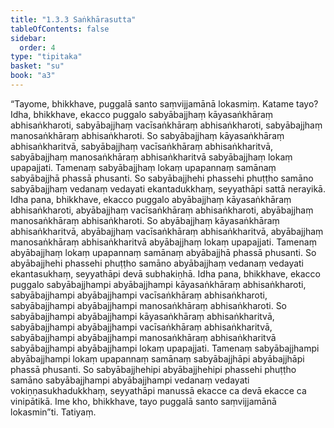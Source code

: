 ```yaml
---
title: "1.3.3 Saṅkhārasutta"
tableOfContents: false
sidebar:
  order: 4
type: "tipitaka"
basket: "su"
book: "a3"
---
```



<DynamicBreadcrumb />

<Division number="23" book="a3" bookNo="15" page="120">

<Paragraph number="115" book="a3">
“Tayome, bhikkhave, puggalā santo saṃvijjamānā lokasmiṃ. Katame tayo? Idha, bhikkhave, ekacco puggalo sabyābajjhaṃ kāyasaṅkhāraṃ abhisaṅkharoti, sabyābajjhaṃ vacīsaṅkhāraṃ abhisaṅkharoti, sabyābajjhaṃ manosaṅkhāraṃ abhisaṅkharoti. So sabyābajjhaṃ kāyasaṅkhāraṃ abhisaṅkharitvā, sabyābajjhaṃ vacīsaṅkhāraṃ abhisaṅkharitvā, sabyābajjhaṃ manosaṅkhāraṃ abhisaṅkharitvā sabyābajjhaṃ lokaṃ upapajjati. Tamenaṃ sabyābajjhaṃ lokaṃ upapannaṃ samānaṃ sabyābajjhā phassā phusanti. So sabyābajjhehi phassehi phuṭṭho samāno sabyābajjhaṃ vedanaṃ vedayati ekantadukkhaṃ, seyyathāpi sattā nerayikā.
</Paragraph>

<Paragraph number="116" book="a3">
Idha pana, bhikkhave, ekacco puggalo abyābajjhaṃ kāyasaṅkhāraṃ abhisaṅkharoti, abyābajjhaṃ vacīsaṅkhāraṃ abhisaṅkharoti, abyābajjhaṃ manosaṅkhāraṃ abhisaṅkharoti. So abyābajjhaṃ kāyasaṅkhāraṃ abhisaṅkharitvā, abyābajjhaṃ vacīsaṅkhāraṃ abhisaṅkharitvā, abyābajjhaṃ manosaṅkhāraṃ abhisaṅkharitvā abyābajjhaṃ lokaṃ upapajjati. Tamenaṃ abyābajjhaṃ lokaṃ upapannaṃ samānaṃ abyābajjhā phassā phusanti. So abyābajjhehi phassehi phuṭṭho samāno abyābajjhaṃ vedanaṃ vedayati ekantasukhaṃ, seyyathāpi devā subhakiṇhā.
</Paragraph>

<Paragraph number="117" book="a3">
Idha pana, bhikkhave, ekacco puggalo sabyābajjhampi abyābajjhampi kāyasaṅkhāraṃ abhisaṅkharoti, sabyābajjhampi abyābajjhampi vacīsaṅkhāraṃ abhisaṅkharoti, sabyābajjhampi abyābajjhampi manosaṅkhāraṃ abhisaṅkharoti. So sabyābajjhampi abyābajjhampi kāyasaṅkhāraṃ abhisaṅkharitvā, sabyābajjhampi abyābajjhampi vacīsaṅkhāraṃ abhisaṅkharitvā, sabyābajjhampi abyābajjhampi manosaṅkhāraṃ abhisaṅkharitvā sabyābajjhampi abyābajjhampi lokaṃ upapajjati. Tamenaṃ sabyābajjhampi abyābajjhampi lokaṃ upapannaṃ samānaṃ sabyābajjhāpi abyābajjhāpi phassā phusanti. So sabyābajjhehipi abyābajjhehipi phassehi phuṭṭho samāno sabyābajjhampi abyābajjhampi vedanaṃ vedayati vokiṇṇasukhadukkhaṃ, seyyathāpi manussā ekacce ca devā ekacce ca vinipātikā. Ime kho, bhikkhave, tayo puggalā santo saṃvijjamānā lokasmin”ti.

</Paragraph>
</Division>

<Paragraph number="118" type="center" book="a3">
Tatiyaṃ.
</Paragraph>